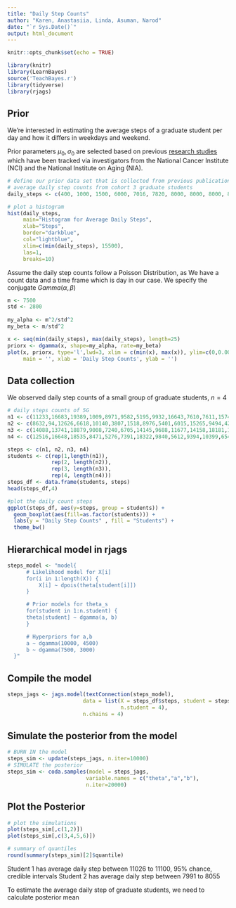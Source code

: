 ```yaml
---
title: "Daily Step Counts"
author: "Karen, Anastasiia, Linda, Asuman, Narod"
date: "`r Sys.Date()`"
output: html_document
---
```


```r
knitr::opts_chunk$set(echo = TRUE)

library(knitr)
library(LearnBayes)
source('TeachBayes.r')
library(tidyverse)
library(rjags)
```

## Prior

We're interested in estimating the average steps of a graduate student per day and how it differs in weekdays and weekend.

Prior parameters $\mu_0,\sigma_0$ are selected based on previous [research studies](https://www.ncbi.nlm.nih.gov/pmc/articles/PMC7093766/) which have been tracked via investigators from the National Cancer Institute (NCI) and the National Institute on Aging (NIA).

```r
# define our prior data set that is collected from previous publications
# average daily step counts from cohort 3 graduate students
daily_steps <- c(400, 1000, 1500, 6000, 7016, 7820, 8000, 8000, 8000, 8068, 10000, 10000, 10000, 10414, 10953, 11124, 12417, 14000, 14000, 14000, 15000, 3800, 4000, 3000, 4000, 8000, 11822,8000, 7500, 9999, 10000, 12499)

# plot a histogram
hist(daily_steps, 
     main="Histogram for Average Daily Steps", 
     xlab="Steps", 
     border="darkblue", 
     col="lightblue",
     xlim=c(min(daily_steps), 15500),
     las=1, 
     breaks=10)

```

Assume the daily step counts follow a Poisson Distribution, as We have a count data and a time frame which is day in our case. We specify the conjugate $Gamma(\alpha,\beta)$

```r
m <- 7500
std <- 2800
  
my_alpha <- m^2/std^2
my_beta <- m/std^2

x <- seq(min(daily_steps), max(daily_steps), length=25)
priorx <- dgamma(x, shape=my_alpha, rate=my_beta)
plot(x, priorx, type='l',lwd=3, xlim = c(min(x), max(x)), ylim=c(0,0.00015),col = 'blue', 
     main = '', xlab = 'Daily Step Counts', ylab = '')
```

## Data collection 

We observed daily step counts of a small group of graduate students, $n=4$ 

```r
# daily steps counts of 5G
n1 <- c(11233,16683,19389,1009,8971,9582,5195,9932,16643,7610,7611,15745,7427,7365,6209,15984,17006,11668,11770,9566,14153,8250,14386,18546,19037,11512,9269,5964,8571,8123,10445)
n2 <- c(8632,94,12626,6618,10140,3807,1518,8976,5401,6015,15265,9494,4276,3458,12667,1574,19215,3562,7118,18315,4098,7880,6832,21,10840,12038,13276,13604,9252,13,13473)
n3 <- c(14088,13741,18879,9008,7240,6705,14145,9688,11677,14158,18181,11360,5366,7247,6478,5454,7108,13981,12393,14611,14162,17909,850,658,9519,10773,12942,12354,8212,2122,11823)
n4 <- c(12516,16648,18535,8471,5276,7391,18322,9840,5612,9394,10399,6548,7753,7202,12155,20152,5172,13354,7634,8156,10069,7714,8273,13391,12087,13872,10794,5932,10264,14142,22486)

steps <- c(n1, n2, n3, n4)
students <- c(rep(1,length(n1)),
              rep(2, length(n2)),
              rep(3, length(n3)),
              rep(4, length(n4)))
steps_df <- data.frame(students, steps)
head(steps_df,4)

#plot the daily count steps
ggplot(steps_df, aes(y=steps, group = students)) + 
  geom_boxplot(aes(fill=as.factor(students))) +
  labs(y = "Daily Step Counts" , fill = "Students") + 
  theme_bw()
```

## Hierarchical model in rjags

```r
steps_model <- "model{
      # Likelihood model for X[i]
      for(i in 1:length(X)) {
          X[i] ~ dpois(theta[student[i]])
      }

      # Prior models for theta_s
      for(student in 1:n.student) {
      theta[student] ~ dgamma(a, b)
      }

      # Hyperpriors for a,b
      a ~ dgamma(10000, 4500)
      b ~ dgamma(7500, 3000)
  }"
```

## Compile the model

```r
steps_jags <- jags.model(textConnection(steps_model), 
                        data = list(X = steps_df$steps, student = steps_df$students, 
                                    n.student = 4),
                        n.chains = 4) 
```

## Simulate the posterior from the model 

```r
# BURN IN the model
steps_sim <- update(steps_jags, n.iter=10000)
# SIMULATE the posterior    
steps_sim <- coda.samples(model = steps_jags, 
                         variable.names = c("theta","a","b"), 
                         n.iter=20000)
```


## Plot the Posterior

```r
# plot the simulations
plot(steps_sim[,c(1,2)])
plot(steps_sim[,c(3,4,5,6)])
```
```r
# summary of quantiles
round(summary(steps_sim)[2]$quantile)
```
Student 1 has average daily step between 11026 to 11100, 95% chance, credible intervals
Student 2 has average daily step between 7991 to 8055

To estimate the average daily step of graduate students, we need to calculate posterior mean

```r


```

